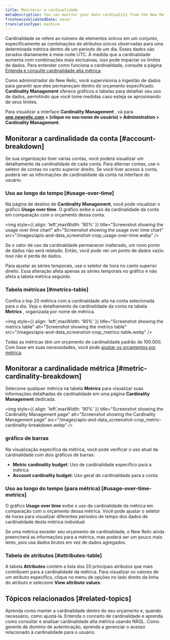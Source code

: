 ```yaml
---
title: Monitorar a cardinalidade
metaDescription: You can monitor your data cardinality from the New Relic UI.
freshnessValidatedDate: never
translationType: machine
---
```


Cardinalidade se refere ao número de elementos únicos em um conjunto, especificamente as combinações de atributos únicos observadas para uma determinada métrica dentro de um período de um dia. Esses dados são zerados diariamente à meia-noite UTC. À medida que a cardinalidade aumenta com combinações mais exclusivas, isso pode impactar os limites de dados. Para entender como funciona a cardinalidade, consulte a página [Entenda e consulte cardinalidade alta métrica](/docs/data-apis/ingest-apis/metric-api/NRQL-high-cardinality-metrics/).

Como administrador do New Relic, você supervisiona a ingestão de dados para garantir que eles permaneçam dentro do orçamento especificado. <DNT>**Cardinality Management**</DNT> oferece gráficos e tabelas para detalhar seu uso de dados, permitindo que você tome medidas caso esteja se aproximando de seus limites.

Para visualizar a interface **<DNT>Cardinality Management</DNT>** , vá para **<DNT>[one.newrelic.com](https://one.newrelic.com)</DNT> &gt; (clique no seu nome de usuário) &gt; <DNT>Administration &gt; Cardinality Management</DNT>**.

## Monitorar a cardinalidade da conta [#account-breakdown]

Se sua organização tiver várias contas, você poderá visualizar um detalhamento da cardinalidade de cada conta. Para alternar contas, use o seletor de contas no canto superior direito. Se você tiver acesso à conta, poderá ver as informações de cardinalidade da conta na interface do usuário.

### Uso ao longo do tempo [#usage-over-time]

Na página de destino de <DNT>**Cardinality Management**</DNT>, você pode visualizar o gráfico <DNT>**Usage over time**</DNT>. O gráfico exibe o uso da cardinalidade da conta em comparação com o orçamento dessa conta.

<img style={{ align: 'left',maxWidth: '90%' }} title="Screenshot showing the usage over time chart" alt="Screenshot showing the usage over time chart" src="/images/apis-and-data_screenshot-crop_usage-over-time.webp" />

<Callout variant="tip">
  Se o valor de uso da cardinalidade permanecer inalterado, um novo ponto de dados não será relatado. Então, você pode ver um ponto de dados vazio. Isso não é perda de dados.
</Callout>

Para ajustar as séries temporais, use o seletor de hora no canto superior direito. Essa alteração afeta apenas as séries temporais no gráfico e não afeta a tabela métrica seguinte.

### Tabela métricas [#metrics-table]

Confira o top 20 métrica com a cardinalidade alta na conta selecionada para o dia. Veja o detalhamento da cardinalidade da conta na tabela <DNT>**Metrics**</DNT> , organizada por nome de métrica.

<img style={{ align: 'left',maxWidth: '90%' }} title="Screenshot showing the metrics table" alt="Screenshot showing the metrics table" src="/images/apis-and-data_screenshot-crop_metrics-table.webp" />

Todas as métricas têm um orçamento de cardinalidade padrão de 100.000. Com base em suas necessidades, você pode [ajustar os orçamentos por métrica](#per-metric-limit-adjustment).

## Monitorar a cardinalidade métrica [#metric-cardinality-breakdown]

Selecione qualquer métrica na tabela <DNT>**Metrics**</DNT> para visualizar suas informações detalhadas de cardinalidade em uma página <DNT>**Cardinality Management**</DNT> dedicada.

<img style={{ align: 'left',maxWidth: '90%' }} title="Screenshot showing the Cardinality Management page" alt="Screenshot showing the Cardinality Management page" src="/images/apis-and-data_screenshot-crop_metric-cardinality-breakdown.webp" />

### gráfico de barras

Na visualização específica da métrica, você pode verificar o uso atual da cardinalidade com dois gráficos de barras:

* <DNT>**Metric cardinality budget**</DNT>: Uso de cardinalidade específico para a métrica
* <DNT>**Account cardinality budget**</DNT>: Uso geral de cardinalidade para a conta

### Uso ao longo do tempo (para métrica) [#usage-over-time-metrics]

O gráfico <DNT>**Usage over time**</DNT> exibe o uso da cardinalidade da métrica em comparação com o orçamento dessa métrica. Você pode ajustar o seletor de horas para visualizar diferentes períodos de tempo dos dados de cardinalidade desta métrica individual.

<Callout variant="tip">
  Se uma métrica exceder seu orçamento de cardinalidade, o New Relic ainda preencherá as informações para a métrica, mas poderá ser um pouco mais lento, pois usa dados brutos em vez de dados agregados.
</Callout>

### Tabela de atributos [#attributes-table]

A tabela <DNT>**Attributes**</DNT> contém a lista dos 20 principais atributos que mais contribuem para a cardinalidade da métrica. Para visualizar os valores de um atributo específico, clique no menu de opções no lado direito da linha do atributo e selecione <DNT>**View attribute values**</DNT>.

## Tópicos relacionados [#related-topics]

<DocTiles>
  <DocTile title="Gerenciar cardinalidade" path="/docs/data-apis/ingest-apis/metric-api/cardinality-management">
    Aprenda como manter a cardinalidade dentro do seu orçamento e, quando necessário, como ajustá-la.
  </DocTile>

  <DocTile title="Entenda e consulte cardinalidade alta métrica" path="/docs/data-apis/ingest-apis/metric-api/NRQL-high-cardinality-metrics">
    Entenda o conceito de cardinalidade e aprenda como consultar e analisar cardinalidade alta métrica usando NRQL.
  </DocTile>

  <DocTile title="Gestão de acesso" path="/docs/data-apis/ingest-apis/metric-api/cardinality-access-management">
    Como gerente de domínio de autenticação, aprenda a gerenciar o acesso relacionado à cardinalidade para o usuário.
  </DocTile>
</DocTiles>